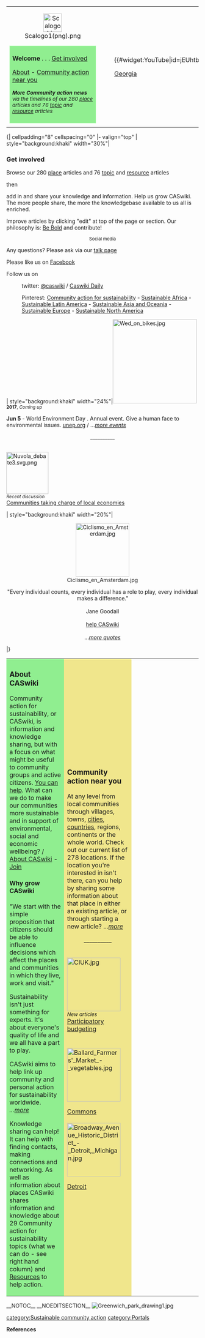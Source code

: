 {| cellpadding="8" cellspacing="0"
|- valign="top" 
|{{Hdl1}}
<center>[[File:Scalogo1(png).png|48px]] </center>
<div style="padding: .4em .4em .4em .4em;margin-bottom: .4em; background:#90EE90; border:1px solid #b9ffb9;">
'''Welcome''' . . . [[Community action for sustainability#Get involved|Get involved]] 

[[Community action for sustainability#About CASwiki|About]] - [[Community action for sustainability#Community action near you|Community action near you]]

<small>'''''More Community action news''' via the timelines of our 280 [[CASwiki places|place]] articles and 76 [[CASwiki topics|topic]] and [[CASwiki resources|resource]] articles''</small>
</div>
|{{Re1}}

|{{Re2}}

|{{#widget:YouTube|id=jEUhtbtXJbE}}

[[Georgia]]
|}
{{scaplaces sidebar}}{{Caswikinews sidebar}}{| cellpadding="8" cellspacing="0"
|- valign="top" 
| style="background:khaki" width="30%"|
=== Get involved ===

Browse our 280 [[CASwiki places|place]] articles and 76 [[CASwiki topics|topic]] and [[CASwiki resources|resource]] articles

then 

add in and share your knowledge and information. Help us grow CASwiki. The more people share, the more the knowledgebase available to us all is enriched.

Improve articles by clicking "edit" at top of the page or section. Our philosophy is: [[Appropedia:Be bold!|Be Bold]] and contribute! 



<center><small>Social media</small></center>

Any questions? Please ask via our [[Talk:Community action for sustainability|talk page]]

Please like us on [https://www.facebook.com/pg/caswiki/ Facebook]

Follow us on 

:twitter: [https://twitter.com/caswiki @caswiki] / [https://paper.li/caswiki/1481303508#/ Caswiki Daily]

:Pinterest: [https://www.pinterest.com/philralph/community-action-for-sustainability/ Community action for sustainability] - [https://www.pinterest.com/philralph/sustainable-africa/ Sustainable Africa] - [https://www.pinterest.com/philralph/sustainable-latin-america/ Sustainable Latin America] - [https://www.pinterest.com/philralph/sustainable-asia-and-oceania/ Sustainable Asia and Oceania] - [https://www.pinterest.com/philralph/sustainable-europe/ Sustainable Europe] - [https://www.pinterest.com/philralph/sustainable-north-america/ Sustainable North America]

| style="background:khaki" width="24%"|[[File:Wed on bikes.jpg|220px]]<br clear=left>
<small>'''2017''', ''Coming up''<br><br></small>'''Jun 5''' - World Environment Day {{W|World Environment Day}}. Annual event. Give a human face to environmental issues. [http://www.unep.org/wed/ unep.org]  / ...''[[International sustainable community events|more events]]''

<center>__________</center><br>

[[File:Nuvola debate3.svg.png|110px]]<br clear=left>
<small>''Recent discussion''</small><br>

[[Talk:Community action for sustainability#Communities taking charge of local economies|Communities taking charge of local economies]]

| style="background:khaki" width="20%"|
<center> 

[[File:Ciclismo en Amsterdam.jpg|140px]]

"Every individual counts, every individual has a role to play, every individual makes a difference."<br><br>Jane Goodall {{W|Jane Goodall}}<br><br>[[Join community action for sustainability#How to help|help CASwiki]]<br><br> ...''[[Inspiring quotes|more quotes]]''</center>

|}
{| cellpadding="8" cellspacing="0"
|- valign="top" 
| style="background:lightgreen" width="30%"|

=== About CASwiki ===

Community action for sustainability, or CASwiki, is information and knowledge sharing, but with a focus on what might be useful to community groups and active citizens. [[Join community action for sustainability|You can help]]. What can we do to make our communities more sustainable and in support of environmental, social and economic wellbeing? / [[About community action for sustainability|About CASwiki]] - [[Join community action for sustainability|Join]]

==== Why grow CASwiki ====

"We start with the simple proposition that citizens should be able to influence decisions which affect the places and communities in which they live, work and visit."  

Sustainability isn't just something for experts. It's about everyone's quality of life and we all have a part to play.

CASwiki aims to help link up community and personal action for sustainability worldwide. ''...[[Why grow community action for sustainability?|more]]''


Knowledge sharing can help! It can help with finding contacts, making connections and networking. As well as information about places CASwiki shares information and knowledge about 29 Community action for sustainability topics (what we can do - see right hand column) and [[CASwiki resources|Resources]] to help action. 

| style="background:khaki" |

=== Community action near you ===

At any level from local communities through villages, towns, [[:category:Cities|cities]], [[:category:Countries|countries]], regions, continents or the whole world. Check out our current list of 278 locations. If the location you're interested in isn't there, can you help by sharing some information about that place in either an existing article, or through starting a new article?   ...''[[CASwiki places|more]]''

<center>__________</center><br>

[[File:CIUK.jpg|140px]]<br clear=left>

<small>''New articles''</small><br>
[[Participatory budgeting]]<br>
<br><br>
[[File:Ballard Farmers' Market - vegetables.jpg|140px]]

[[Commons]]
<br><br>
[[File:Broadway Avenue Historic District - Detroit, Michigan.jpg|140px]]

[[Detroit]]
<br clear=left>

|{{caswikitopics sidebar}}{{Caswikiresources sidebar}}

|}
__NOTOC__
__NOEDITSECTION__
[[File:Greenwich park drawing1.jpg|center]]


{{scaendmenu}}
[[category:Sustainable community action]]
[[category:Portals]]


'''References'''

{{Attrib sca ref|Sustainable_Community_Action}}
<references/>